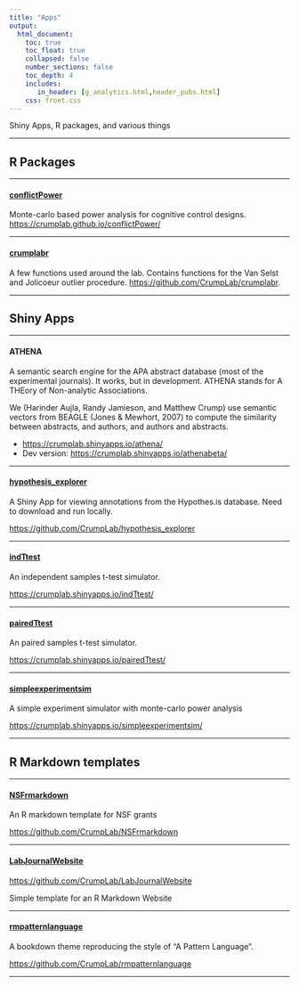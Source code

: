 ```yaml
---
title: "Apps"
output: 
  html_document:
    toc: true
    toc_float: true
    collapsed: false
    number_sections: false
    toc_depth: 4
    includes:
       in_header: [g_analytics.html,header_pubs.html]
    css: front.css
---
```


Shiny Apps, R packages, and various things

---

## R Packages

----

#### [conflictPower](https://crumplab.github.io/conflictPower/)

Monte-carlo based power analysis for cognitive control designs. [https://crumplab.github.io/conflictPower/](https://crumplab.github.io/conflictPower/)

-----

#### [crumplabr](https://github.com/CrumpLab/crumplabr)

A few functions used around the lab. Contains functions for the Van Selst and Jolicoeur outlier procedure. [https://github.com/CrumpLab/crumplabr](https://github.com/CrumpLab/crumplabr).

-----

## Shiny Apps

-----

#### ATHENA

A semantic search engine for the APA abstract database (most of the experimental journals). It works, but in development. ATHENA stands for A THEory of Non-analytic Associations.

We (Harinder Aujla, Randy Jamieson, and Matthew Crump) use semantic vectors from BEAGLE (Jones & Mewhort, 2007) to compute the similarity between abstracts, and authors, and authors and abstracts.

- [https://crumplab.shinyapps.io/athena/](https://crumplab.shinyapps.io/athena/)
- Dev version:  [https://crumplab.shinyapps.io/athenabeta/](https://crumplab.shinyapps.io/athenabeta/)

-----

#### [hypothesis_explorer](hypothesis_explorer)

A Shiny App for viewing annotations from the Hypothes.is database. Need to download and run locally.

[https://github.com/CrumpLab/hypothesis_explorer](https://github.com/CrumpLab/hypothesis_explorer)

-----

#### [indTtest](https://crumplab.shinyapps.io/indTtest/)

An independent samples t-test simulator.

[https://crumplab.shinyapps.io/indTtest/](https://crumplab.shinyapps.io/indTtest/)

-----

#### [pairedTtest](https://crumplab.shinyapps.io/pairedTtest/)

An paired samples t-test simulator.

[https://crumplab.shinyapps.io/pairedTtest/](https://crumplab.shinyapps.io/pairedTtest/)

-----

#### [simpleexperimentsim](https://crumplab.shinyapps.io/simpleexperimentsim/)

A simple experiment simulator with monte-carlo power analysis

[https://crumplab.shinyapps.io/simpleexperimentsim/](https://crumplab.shinyapps.io/simpleexperimentsim/)


-----

## R Markdown templates

-----

#### [NSFrmarkdown](https://github.com/CrumpLab/NSFrmarkdown)

An R markdown template for NSF grants

[https://github.com/CrumpLab/NSFrmarkdown](https://github.com/CrumpLab/NSFrmarkdown)

-----

#### [LabJournalWebsite](https://github.com/CrumpLab/LabJournalWebsite)

[https://github.com/CrumpLab/LabJournalWebsite](https://github.com/CrumpLab/LabJournalWebsite)

Simple template for an R Markdown Website

-----

#### [rmpatternlanguage](https://github.com/CrumpLab/rmpatternlanguage)

A bookdown theme reproducing the style of "A Pattern Language".

[https://github.com/CrumpLab/rmpatternlanguage](https://github.com/CrumpLab/rmpatternlanguage)


-----







